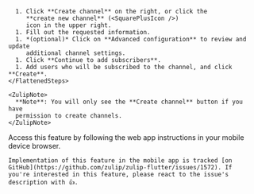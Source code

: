 


<Tabs>
  <TabItem label="Desktop/Web">
    <FlattenedSteps>
      <NavigationSteps target="relative/gear/channel-settings" />

      1. Click **Create channel** on the right, or click the
         **create new channel** (<SquarePlusIcon />)
         icon in the upper right.
      1. Fill out the requested information.
      1. *(optional)* Click on **Advanced configuration** to review and update
         additional channel settings.
      1. Click **Continue to add subscribers**.
      1. Add users who will be subscribed to the channel, and click **Create**.
    </FlattenedSteps>

    <ZulipNote>
      **Note**: You will only see the **Create channel** button if you have
      permission to create channels.
    </ZulipNote>
  </TabItem>

  <TabItem label="Mobile">
    Access this feature by following the web app instructions in your
    mobile device browser.

    Implementation of this feature in the mobile app is tracked [on
    GitHub](https://github.com/zulip/zulip-flutter/issues/1572). If
    you're interested in this feature, please react to the issue's
    description with 👍.
  </TabItem>
</Tabs>
